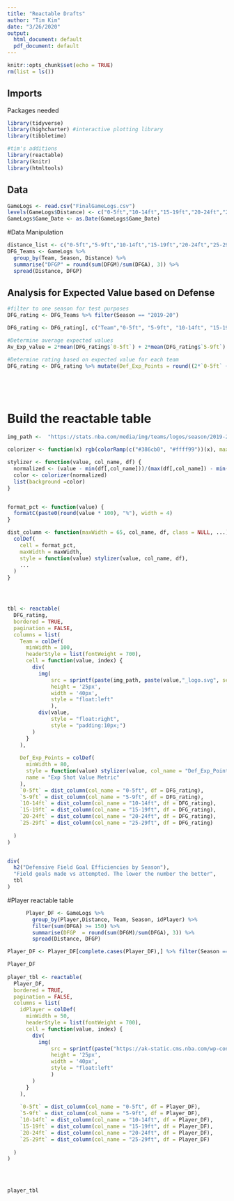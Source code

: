 ```yaml
---
title: "Reactable Drafts"
author: "Tim Kim"
date: "3/26/2020"
output:
  html_document: default
  pdf_document: default
---
```


```r
knitr::opts_chunk$set(echo = TRUE)
rm(list = ls())

```

## Imports
Packages needed

```r
library(tidyverse)
library(highcharter) #interactive plotting library
library(tibbletime)

#tim's additions
library(reactable)
library(knitr)
library(htmltools)
```

## Data

```r
GameLogs <- read.csv("FinalGameLogs.csv")
levels(GameLogs$Distance) <- c("0-5ft","10-14ft","15-19ft","20-24ft","25-29ft","5-9ft")
GameLogs$Game_Date <- as.Date(GameLogs$Game_Date)


```


#Data Manipulation
```r

distance_list <- c("0-5ft","5-9ft","10-14ft","15-19ft","20-24ft","25-29ft")
DFG_Teams <- GameLogs %>%
  group_by(Team, Season, Distance) %>%
  summarise("DFGP" = round(sum(DFGM)/sum(DFGA), 3)) %>%
  spread(Distance, DFGP)

```

## Analysis for Expected Value based on Defense
```r
#filter to one season for test purposes
DFG_rating <- DFG_Teams %>% filter(Season == "2019-20")

DFG_rating <- DFG_rating[, c("Team","0-5ft", "5-9ft", "10-14ft", "15-19ft", "20-24ft", "25-29ft")]

#Determine average expected values
Av_Exp_value = 2*mean(DFG_rating$`0-5ft`) + 2*mean(DFG_rating$`5-9ft`) + 2*mean(DFG_rating$`10-14ft`) + 2*mean(DFG_rating$`15-19ft`) + 2*mean(DFG_rating$`20-24ft`) + 3*mean(DFG_rating$`25-29ft`)

#Determine rating based on expected value for each team
DFG_rating <- DFG_rating %>% mutate(Def_Exp_Points = round((2*`0-5ft` + 2*`10-14ft`+2*`15-19ft`+2*`20-24ft`+2*`5-9ft`+3*`25-29ft`) - Av_Exp_value, 3))






```



# Build the reactable table
```r

img_path <-  "https://stats.nba.com/media/img/teams/logos/season/2019-20/"

colorizer <- function(x) rgb(colorRamp(c("#386cb0", "#ffff99"))(x), maxColorValue = 255)

stylizer <- function(value, col_name, df) {
  normalized <- (value - min(df[,col_name]))/(max(df[,col_name]) - min(df[,col_name]))
  color <- colorizer(normalized)
  list(background =color)
}


format_pct <- function(value) {
  formatC(paste0(round(value * 100), "%"), width = 4)
}

dist_column <- function(maxWidth = 65, col_name, df, class = NULL, ...) {
  colDef(
    cell = format_pct,
    maxWidth = maxWidth,
    style = function(value) stylizer(value, col_name, df),
    ...
  )
}




tbl <- reactable(
  DFG_rating,
  bordered = TRUE, 
  pagination = FALSE,
  columns = list(
    Team = colDef(
      minWidth = 100,
      headerStyle = list(fontWeight = 700),
      cell = function(value, index) {
        div(
          img(
              src = sprintf(paste(img_path, paste(value,"_logo.svg", sep = ""), sep = "")),
              height = '25px',
              width = '40px',
              style = "float:left"
              ),
          div(value,
              style = "float:right",
              style = "padding:10px;")
        )
      }
    ),
    
    Def_Exp_Points = colDef(
      minWidth = 80,
      style = function(value) stylizer(value, col_name = "Def_Exp_Points", df = DFG_rating),
      name = "Exp Shot Value Metric"
    ),
    `0-5ft` = dist_column(col_name = "0-5ft", df = DFG_rating),
    `5-9ft` = dist_column(col_name = "5-9ft", df = DFG_rating),
    `10-14ft` = dist_column(col_name = "10-14ft", df = DFG_rating),
    `15-19ft` = dist_column(col_name = "15-19ft", df = DFG_rating),
    `20-24ft` = dist_column(col_name = "20-24ft", df = DFG_rating),
    `25-29ft` = dist_column(col_name = "25-29ft", df = DFG_rating)
    
  )
)



```



```r
div(
  h2("Defensive Field Goal Efficiencies by Season"),
  "Field goals made vs attempted. The lower the number the better",
  tbl
)

```

#Player reactable table
```r
      Player_DF <- GameLogs %>%
        group_by(Player,Distance, Team, Season, idPlayer) %>%
        filter(sum(DFGA) >= 150) %>%
        summarise(DFGP  = round(sum(DFGM)/sum(DFGA), 3)) %>%
        spread(Distance, DFGP)

Player_DF <- Player_DF[complete.cases(Player_DF),] %>% filter(Season == "2019-20")

Player_DF 
        
player_tbl <- reactable(
  Player_DF,
  bordered = TRUE, 
  pagination = FALSE,
  columns = list(
    idPlayer = colDef(
      minWidth = 50,
      headerStyle = list(fontWeight = 700),
      cell = function(value, index) {
        div(
          img(
              src = sprintf(paste("https://ak-static.cms.nba.com/wp-content/uploads/headshots/nba/latest/260x190/", paste(value,".png", sep = ""), sep = "")),
              height = '25px',
              width = '40px',
              style = "float:left"
              )
        )
      }
    ),
    
    `0-5ft` = dist_column(col_name = "0-5ft", df = Player_DF),
    `5-9ft` = dist_column(col_name = "5-9ft", df = Player_DF),
    `10-14ft` = dist_column(col_name = "10-14ft", df = Player_DF),
    `15-19ft` = dist_column(col_name = "15-19ft", df = Player_DF),
    `20-24ft` = dist_column(col_name = "20-24ft", df = Player_DF),
    `25-29ft` = dist_column(col_name = "25-29ft", df = Player_DF)
    
  )
)
        

        
```

```r
player_tbl
```